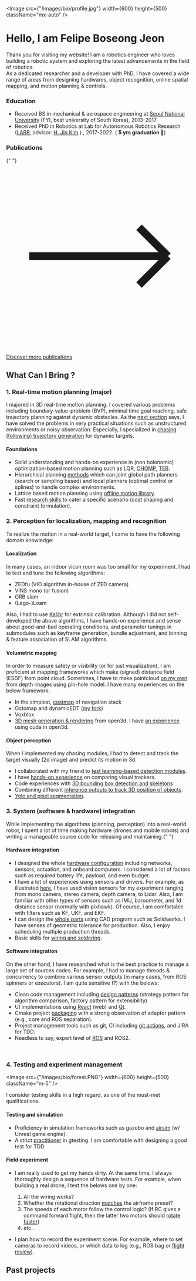 
<Image
  src={"/images/bio/profile.jpg"}
  width={600}
  height={500}
  className="mx-auto"
/>
<br />

# Hello, I am Felipe Boseong Jeon

Thank you for visiting my website! I am a robotics engineer who loves building a
robotic system and exploring the latest advancements in the field of robotics.\
As a dedicated researcher and a developer with PhD, I have covered a wide range of
areas from designing hardwares, object recognition, online spatial mapping, and motion
planning & controls.

### Education

- Received BS in mechanical & aerospace engineering at
  [Seoul National University](https://en.snu.ac.kr/) (FYI, best university of
  South Korea), 2013-2017
- Received PhD in Robotics at Lab for Autonomous Robotics Research
  ([LARR](https://larr.snu.ac.kr/), advisor:
  [H. Jin Kim](https://scholar.google.com/citations?user=TLQUwIMAAAAJ&hl=ko) ) ,
  2017-2022. ( <b>5 yrs graduation 🥷</b>)

### Publications

<div className="p-2">
  <Card
    useTagLink={false}
    title={
      "Online trajectory generation of a mav for chasing a moving target in 3d dense environments "
    }
    imageSource="/images/bio/iros2019.png"
    tags={["Target chasing", "Hierarchical motion planning"]}
  ></Card> <Card
    useTagLink={false}
    title={
      "Integrated Motion Planner for Real-time Aerial Videography with a Drone in a Dense Environment"
    }
    imageSource="/images/bio/icra2020.png"
    tags={["Optimization", "Target Prediction"]}
  ></Card>{" "}
  <Card
    useTagLink={false}
    title={"Autonomous Aerial Dual-Target Following Among Obstacles "}
    imageSource="/images/bio/access.jpg"
    tags={["Outdoor flight", "Online mapping and object-tracking"]}
  ></Card>
</div>
<div className="flex flex-row-reverse">
  <a
    href="https://scholar.google.com/citations?user=ssYQ2w4AAAAJ&hl=ko"
    className="link flex"
    target="_blank"
  >
    <svg
      xmlns="http://www.w3.org/2000/svg"
      fill="none"
      viewBox="0 0 24 24"
      strokeWidth={1.5}
      stroke="currentColor"
      className="mr-1 h-6 w-6"
    >
      <path
        strokeLinecap="round"
        strokeLinejoin="round"
        d="M17.25 8.25L21 12m0 0l-3.75 3.75M21 12H3"
      />
    </svg>
    <p>Discover more publications</p>
  </a>
</div>

## What Can I Bring ?

### 1. Real-time motion planning (major)

<div className="sm:px-5 my-10">
  <YouTube videoId="ZBFRS5TpRvI" className="videoWrapper" />
</div>

I majored in 3D real-time motion planning. I covered various problems including
boundary-value-problem (BVP), minimal time goal reaching, safe trajectory
planning against dynamic obstacles. As the
[next section](#2-perception-for-localization-mapping-and-recognition) says, I
have solved the problems in very practical situations such as unstructured
environments or noisy observation. Especially, I specialized in
[chasing (following) trajectory generation](#publications) for dynamic targets.

#### Foundations

- Solid understanding and hands-on experience in (non holonomic)
  optimization-based motion planning such as LQR,
  [CHOMP](https://github.com/icsl-Jeon/chomp_predict),
  [TEB](https://wiki.ros.org/teb_local_planner).
- Hierarchical planning [methods](https://github.com/icsl-Jeon/traj_gen) which
  can joint global path planners (search or sampling based) and local planners
  (optimal control or splines) to handle complex environments.
- Lattice based motion planning using
  [offline motion library](https://youtu.be/Ux1_LinLegM?t=174).
- Fast [research skills](#publications) to cater a specific scenario (cost
  shaping and constraint formulation).

### 2. Perception for localization, mapping and recognition

<div className="sm:px-5 my-10">
  <YouTube videoId="Ux1_LinLegM" className="videoWrapper" />
</div>

To realize the motion in a real-world target, I came to have the following
domain knowledge:

#### Localization

In many cases, an indoor vicon room was too small for my experiment. I had to
test and tune the following algorithms:

- ZEDfu (VIO algorithm in-house of ZED camera)
- VINS mono (or fusion)
- ORB slam
- (Lego-)Loam

Also, I had to use [Kalibr](https://github.com/ethz-asl/kalibr) for extrinsic
calibration. Although I did not self-developed the above algorithms, I have
hands-on experience and sense about good-and-bad operating conditions, and
parameter tunings in submodules such as keyframe generation, bundle adjustment,
and binning & feature association of SLAM algorithms.

#### Volumetric mapping

In order to measure safety or visibility (or for just visualization), I am
proficient at mapping frameworks which make (signed) distance field (ESDF) from
point cloud. Sometimes, I have to make pointcloud
[on my own](https://github.com/icsl-Jeon/zed2_client) from depth images using
pin-hole model. I have many experiences on the below framework:

- In the simplest,
  [costmap](https://github.com/LARR-Planning/atypical_driving_snu/blob/master/launch/occupancy2d/costmap_3d.launch)
  of navigation stack
- Octomap and dynamicEDT
  ([my fork](https://github.com/icsl-Jeon/octomap_mapping))
- Voxblox
- [3D mesh generation & rendering](https://github.com/icsl-Jeon/see_with_you)
  from open3d. I have
  [an experience](https://github.com/icsl-Jeon/see_with_you/blob/b4accdc022332e80a1f3ace435dcd82d9c0ae5e3/src/SceneInterpreter.cpp#L31)
  using cuda in open3d.

#### Object perception

When I implemented my chasing modules, I had to detect and track the target
visually (2d image) and predict its motion in 3d.

- I collaborated with my friend to
  [test learning-based detection modules](https://ieeexplore.ieee.org/abstract/document/9341368).
- I have [hands-on experience](https://www.youtube.com/watch?v=lFY6S0VNIUE) on
  comparing visual trackers.
- Code experiences with
  [3D bounding box detection and skeletons](https://youtu.be/Ux1_LinLegM?t=205)
- Combining different
  [inference outputs to track 3D position of objects](https://youtu.be/Ux1_LinLegM?t=47).
- [Yolo and pixel segmentation](https://www.youtube.com/watch?v=2BkRbw13rdo).

### 3. System (software & hardware) integration

<div className="sm:px-5 my-10">
  <YouTube videoId="s0mc5209IiY" className="videoWrapper" />
</div>
While implementing the algorithms (planning, perception) into a real-world robot,
I spent a lot of time making hardware (drones and mobile robots) and writing a manageable
source code for releasing and maintaining.{" "}

#### Hardware integration

- I designed the whole [hardware configuration](/drone/post17) including
  networks, sensors, actuation, and onboard computers. I considered a lot of
  factors such as required battery life, payload, and even budget.
- I have a lot of experiences using sensors and drivers. For example, as
  illustrated [here](/skills#hardware-skills), I have used vision sensors for my
  experiment ranging from mono camera, stereo camera, depth camera, to Lidar.
  Also, I am familiar with other types of sensors such as IMU, baroometer, and
  1d distance sensor (normally with pixhawk). Of course, I am comfortable with
  filters such as KF, UKF, and EKF.
- I can design the
  [whole parts](https://mysnu-my.sharepoint.com/personal/a4tiv_seoul_ac_kr/_layouts/15/onedrive.aspx?id=%2Fpersonal%2Fa4tiv%5Fseoul%5Fac%5Fkr%2FDocuments%2F2021%2Fyoutube%2FRobotics%20Tutorial%2FFrameDesign%2Epng&parent=%2Fpersonal%2Fa4tiv%5Fseoul%5Fac%5Fkr%2FDocuments%2F2021%2Fyoutube%2FRobotics%20Tutorial&ga=1)
  using CAD program such as Solidworks. I have senses of geometric tolerance for
  production. Also, I enjoy scheduling multiple production threads.
- Basic skills for [wiring and soldering](https://youtu.be/LNai_2giwbs).

#### Software integration

On the other hand, I have researched what is the best practice to manage a large
set of sources codes. For example, I had to manage threads & concurrency to
combine various sensor outputs (in many cases, from ROS spinners or executors).
I am quite sensitive (?) with the belows:

- Clean code management including [design patterns](/design-pattern/post5)
  (strategy pattern for algorithm comparison, factory pattern for extensibility)
- UI implementations using [React](https://diverse-group-generation.vercel.app/)
  (web) and [Qt](https://github.com/icsl-Jeon/px4_code2).
- Cmake project [packaging](/design-pattern/post7) with a strong observation of
  adaptor pattern (e.g., core and ROS separation).
- Project management tools such as git, CI including
  [git actions](https://github.com/LARR-Planning/los-keeper/actions), and JIRA
  for TDD.
- Needless to say, expert level of
  [ROS](https://github.com/icsl-Jeon/dual_chaser) and ROS2.

<br />

### 4. Testing and experiment management

<Image
  src={"/images/bio/forest.PNG"}
  width={600}
  height={500}
  className="m-5"
/>

I consider testing skills in a high regard, as one of the must-met
qualifications.

#### Testing and simulation

- Proficiency in simulation frameworks such as gazebo and
  [airsim](https://youtu.be/izSMF3auLsY) (w/ Unreal game engine).
- A strict
  [practitioner](https://github.com/icsl-Jeon/simple-robotics-pipeline/blob/main/test/pipeline_test.cc)
  in gtesting. I am comfortable with designing a good test for TDD.

#### Field experiment

- I am really used to get my hands dirty. At the same time, I always thoroughly
  design a sequence of hardware tests. For example, when building a real drone,
  I test the belows one by one:

  1. All the wiring works?
  2. Whether the rotational direction
     [matches](https://youtu.be/s0mc5209IiY?t=377) the airframe preset?
  3. The speeds of each motor follow the control logic? (If RC gives a command
     forward flight, then the latter two motors should
     [rotate faster](https://youtu.be/s0mc5209IiY?t=462))
  4. etc..

- I plan how to record the experiment scene. For example, where to set cameras
  to record videos, or which data to log (e.g., ROS bag or
  [flight review](https://docs.px4.io/main/en/log/flight_review.html)).

## Past projects

<br />
<div className="p-2">
  <ImageGrid data={project} linkOn></ImageGrid>
</div>
